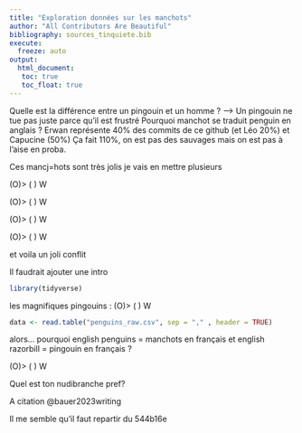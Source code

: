 ```yaml
---
title: "Exploration données sur les manchots"
author: "All Contributors Are Beautiful" 
bibliography: sources_tinquiete.bib
execute: 
  freeze: auto
output: 
  html_document:
   toc: true
   toc_float: true
---
```



Quelle est la différence entre un pingouin et un homme ? --> Un pingouin ne tue pas juste parce qu'il est frustré
Pourquoi manchot se traduit penguin en anglais ?
Erwan représente 40% des commits de ce github (et Léo 20%) et Capucine (50%) 
Ça fait 110%, on est pas des sauvages mais on est pas à l'aise en proba.

Ces mancj=hots sont très jolis je vais en mettre plusieurs

(O)>
( )
 W

(O)>
( )
 W

(O)>
( )
 W


(O)>
( )
 W

et voila un joli conflit

Il faudrait ajouter une intro



```r
library(tidyverse)
```
les magnifiques pingouins :
(O)>
( )
 W

```r
data <- read.table("penguins_raw.csv", sep = "," , header = TRUE)
```

alors... pourquoi english penguins = manchots en français et english razorbill = pingouin en français ?

(O)>
( )
 W
 
Quel est ton nudibranche pref? 


A citation @bauer2023writing


Il me semble qu'il faut repartir du 544b16e
